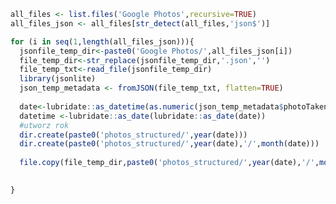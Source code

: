 ```R
all_files <- list.files('Google Photos',recursive=TRUE)
all_files_json <- all_files[str_detect(all_files,'json$')]

for (i in seq(1,length(all_files_json))){
  jsonfile_temp_dir<-paste0('Google Photos/',all_files_json[i])
  file_temp_dir<-str_replace(jsonfile_temp_dir,'.json','')
  file_temp_txt<-read_file(jsonfile_temp_dir)
  library(jsonlite)
  json_temp_metadata <- fromJSON(file_temp_txt, flatten=TRUE)
  
  date<-lubridate::as_datetime(as.numeric(json_temp_metadata$photoTakenTime$timestamp))
  datetime <-lubridate::as_date(lubridate::as_date(date))
  #utworz rok
  dir.create(paste0('photos_structured/',year(date)))
  dir.create(paste0('photos_structured/',year(date),'/',month(date)))
  
  file.copy(file_temp_dir,paste0('photos_structured/',year(date),'/',month(date)))
  

}
```
